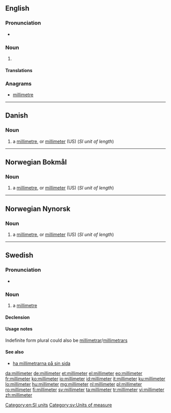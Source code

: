 {{also|milliméter}}
==English==

===Pronunciation===
* {{audio|en-us-millimetre.ogg|Audio (US)|lang=en}}

===Noun===
{{en-noun}}

# {{alternative spelling of|millimetre|from=US|lang=en}}

====Translations====
{{trans-see|millimetre}}

===Anagrams===
* [[millimetre#English|millimetre]]

[[Category:en:SI units]]

----

==Danish==

===Noun===
{{head|da|noun|g=c|definite singular|millimeteren|indefinite plural|millimeter|definite plural|millimeterne}}

# a [[millimetre]], or [[millimeter#English|millimeter]] (US) (''SI unit of length'')

----

==Norwegian Bokmål==

===Noun===
{{head|nb|noun|g=m|definite singular|millimeteren|indefinite plural|millimeter|definite plural|millimeterne}}

# a [[millimetre]], or [[millimeter#English|millimeter]] (US) (''SI unit of length'')

----

==Norwegian Nynorsk==

===Noun===
{{head|nn|noun|g=m|definite singular|millimeteren|indefinite plural|millimeter|definite plural|millimeterane|or|millimetrane}}

# a [[millimetre]], or [[millimeter#English|millimeter]] (US) (''SI unit of length'')

----

==Swedish==

===Pronunciation===
* {{IPA|/mɪlɪˈmeːtɛr/|/ˈmɪlɪmeːtɛr/|lang=sv}}

===Noun===
{{sv-noun|c}}

# a [[millimetre]]

====Declension====
{{sv-noun-irreg-c|2=millimetern|3=millimeter|4=millimeterna}}

====Usage notes====
Indefinite form plural could also be [[millimetrar]]/[[millimetrars]]

====See also====
* [[ha millimetrarna på sin sida]]

[[Category:sv:Units of measure]]

[[da:millimeter]]
[[de:millimeter]]
[[et:millimeter]]
[[el:millimeter]]
[[eo:millimeter]]
[[fr:millimeter]]
[[ko:millimeter]]
[[io:millimeter]]
[[id:millimeter]]
[[it:millimeter]]
[[ku:millimeter]]
[[lo:millimeter]]
[[hu:millimeter]]
[[mg:millimeter]]
[[nl:millimeter]]
[[pl:millimeter]]
[[ro:millimeter]]
[[fi:millimeter]]
[[sv:millimeter]]
[[ta:millimeter]]
[[tr:millimeter]]
[[vi:millimeter]]
[[zh:millimeter]]